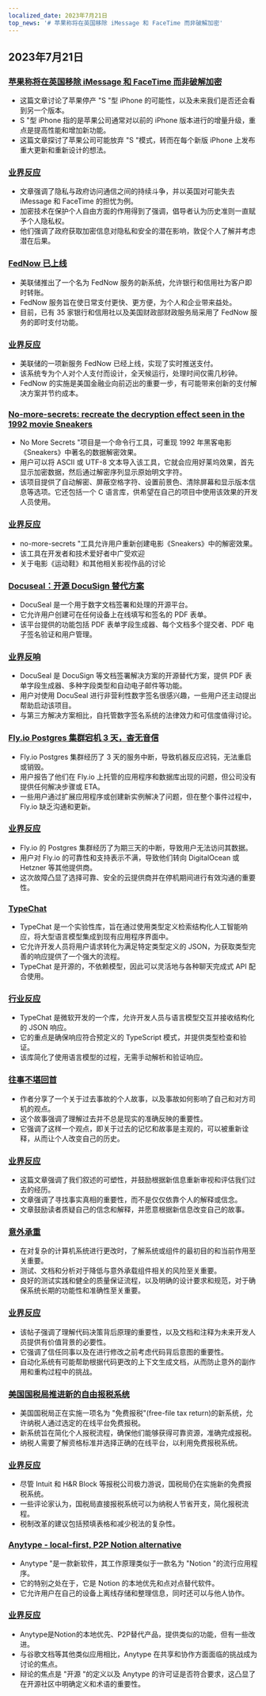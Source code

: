 ```yaml
---
localized_date: 2023年7月21日
top_news: '# 苹果称将在英国移除 iMessage 和 FaceTime 而非破解加密'
---
```


## 2023年7月21日

### [苹果称将在英国移除 iMessage 和 FaceTime 而非破解加密](https://9to5mac.com/2023/07/20/apple-imessage-facetime-remove-security-law/)

- 这篇文章讨论了苹果停产 "S "型 iPhone 的可能性，以及未来我们是否还会看到另一个版本。
- S "型 iPhone 指的是苹果公司通常对以前的 iPhone 版本进行的增量升级，重点是提高性能和增加新功能。
- 这篇文章探讨了苹果公司可能放弃 "S "模式，转而在每个新版 iPhone 上发布重大更新和重新设计的想法。

### [业界反应](http://news.ycombinator.com/item?id=36800297)

- 文章强调了隐私与政府访问通信之间的持续斗争，并以英国对可能失去 iMessage 和 FaceTime 的担忧为例。
- 加密技术在保护个人自由方面的作用得到了强调，倡导者认为历史准则一直赋予个人隐私权。
- 他们强调了政府获取加密信息对隐私和安全的潜在影响，敦促个人了解并考虑潜在后果。

### [FedNow 已上线](https://www.federalreserve.gov/newsevents/pressreleases/other20230720a.htm)

- 美联储推出了一个名为 FedNow 服务的新系统，允许银行和信用社为客户即时转账。
- FedNow 服务旨在使日常支付更快、更方便，为个人和企业带来益处。
- 目前，已有 35 家银行和信用社以及美国财政部财政服务局采用了 FedNow 服务的即时支付功能。

### [业界反应](http://news.ycombinator.com/item?id=36801491)

- 美联储的一项新服务 FedNow 已经上线，实现了实时推送支付。
- 该系统专为个人对个人支付而设计，全天候运行，处理时间仅需几秒钟。
- FedNow 的实施是美国金融业向前迈出的重要一步，有可能带来创新的支付解决方案并节约成本。

### [No-more-secrets: recreate the decryption effect seen in the 1992 movie Sneakers](https://github.com/bartobri/no-more-secrets)

- No More Secrets "项目是一个命令行工具，可重现 1992 年黑客电影《Sneakers》中著名的数据解密效果。
- 用户可以将 ASCII 或 UTF-8 文本导入该工具，它就会应用好莱坞效果，首先显示加密数据，然后通过解密序列显示原始明文字符。
- 该项目提供了自动解密、屏蔽空格字符、设置前景色、清除屏幕和显示版本信息等选项。它还包括一个 C 语言库，供希望在自己的项目中使用该效果的开发人员使用。

### [业界反应](http://news.ycombinator.com/item?id=36799776)

- no-more-secrets "工具允许用户重新创建电影《Sneakers》中的解密效果。
- 该工具在开发者和技术爱好者中广受欢迎
- 关于电影《运动鞋》和其他相关影视作品的讨论

### [Docuseal：开源 DocuSign 替代方案](https://github.com/docusealco/docuseal)

- DocuSeal 是一个用于数字文档签署和处理的开源平台。
- 它允许用户创建可在任何设备上在线填写和签名的 PDF 表单。
- 该平台提供的功能包括 PDF 表单字段生成器、每个文档多个提交者、PDF 电子签名验证和用户管理。

### [业界反响](http://news.ycombinator.com/item?id=36798593)

- DocuSeal 是 DocuSign 等文档签署解决方案的开源替代方案，提供 PDF 表单字段生成器、多种字段类型和自动电子邮件等功能。
- 用户对使用 DocuSeal 进行非营利性数字签名很感兴趣，一些用户还主动提出帮助启动该项目。
- 与第三方解决方案相比，自托管数字签名系统的法律效力和可信度值得讨论。

### [Fly.io Postgres 集群宕机 3 天，杳无音信](https://webcache.googleusercontent.com/search?q=cache:2T9NpG8thZgJ:https://community.fly.io/t/service-interruption-cant-destroy-machine-deploy-or-restart/14227&cd=9&hl=en&ct=clnk&gl=au)

- Fly.io Postgres 集群经历了 3 天的服务中断，导致机器反应迟钝，无法重启或销毁。
- 用户报告了他们在 Fly.io 上托管的应用程序和数据库出现的问题，但公司没有提供任何解决步骤或 ETA。
- 一些用户通过扩展应用程序或创建新实例解决了问题，但在整个事件过程中，Fly.io 缺乏沟通和更新。

### [业界反应](http://news.ycombinator.com/item?id=36808296)

- Fly.io 的 Postgres 集群经历了为期三天的中断，导致用户无法访问其数据。
- 用户对 Fly.io 的可靠性和支持表示不满，导致他们转向 DigitalOcean 或 Hetzner 等其他提供商。
- 这次故障凸显了选择可靠、安全的云提供商并在停机期间进行有效沟通的重要性。

### [TypeChat](https://microsoft.github.io/TypeChat/blog/introducing-typechat/)

- TypeChat 是一个实验性库，旨在通过使用类型定义检索结构化人工智能响应，将大型语言模型集成到现有应用程序界面中。
- 它允许开发人员将用户请求转化为满足特定类型定义的 JSON，为获取类型完善的响应提供了一个强大的流程。
- TypeChat 是开源的，不依赖模型，因此可以灵活地与各种聊天完成式 API 配合使用。

### [行业反应](http://news.ycombinator.com/item?id=36803124)

- TypeChat 是微软开发的一个库，允许开发人员与语言模型交互并接收结构化的 JSON 响应。
- 它的重点是确保响应符合预定义的 TypeScript 模式，并提供类型检查和验证。
- 该库简化了使用语言模型的过程，无需手动解析和验证响应。

### [往事不堪回首](https://sive.rs/pnt)

- 作者分享了一个关于过去事故的个人故事，以及事故如何影响了自己和对方司机的观点。
- 这个故事强调了理解过去并不总是现实的准确反映的重要性。
- 它强调了这样一个观点，即关于过去的记忆和故事是主观的，可以被重新诠释，从而让个人改变自己的历史。

### [业界反应](http://news.ycombinator.com/item?id=36798854)

- 这篇文章强调了我们叙述的可塑性，并鼓励根据新信息重新审视和评估我们过去的经历。
- 文章强调了寻找事实真相的重要性，而不是仅仅依靠个人的解释或信念。
- 文章鼓励读者质疑自己的信念和解释，并愿意根据新信息改变自己的故事。

### [意外承重](https://www.jefftk.com/p/accidentally-load-bearing)

- 在对复杂的计算机系统进行更改时，了解系统或组件的最初目的和当前作用至关重要。
- 测试、文档和分析对于降低与意外承载组件相关的风险至关重要。
- 良好的测试实践和健全的质量保证流程，以及明确的设计要求和规范，对于确保系统长期的功能性和准确性至关重要。

### [业界反应](http://news.ycombinator.com/item?id=36800151)

- 该帖子强调了理解代码决策背后原理的重要性，以及文档和注释为未来开发人员提供有价值背景的必要性。
- 它强调了信任同事以及在进行修改之前考虑代码背后意图的重要性。
- 自动化系统有可能帮助根据代码更改的上下文生成文档，从而防止意外的副作用和重构过程中的挑战。

### [美国国税局推进新的自由报税系统](https://www.pbs.org/newshour/politics/irs-moves-forward-with-a-new-free-file-tax-return-system-that-has-both-supporters-and-critics-mobilizing)

- 美国国税局正在实施一项名为 "免费报税"(free-file tax return)的新系统，允许纳税人通过选定的在线平台免费报税。
- 新系统旨在简化个人报税流程，确保他们能够获得可靠资源，准确完成报税。
- 纳税人需要了解资格标准并选择正确的在线平台，以利用免费报税系统。

### [业界反应](http://news.ycombinator.com/item?id=36804710)

- 尽管 Intuit 和 H&R Block 等报税公司极力游说，国税局仍在实施新的免费报税系统。
- 一些评论家认为，国税局直接报税系统可以为纳税人节省开支，简化报税流程。
- 税制改革的建议包括预填表格和减少税法的复杂性。

### [Anytype - local-first, P2P Notion alternative](https://anytype.io/?hn)

- Anytype "是一款新软件，其工作原理类似于一款名为 "Notion "的流行应用程序。
- 它的特别之处在于，它是 Notion 的本地优先和点对点替代软件。
- 它允许用户在自己的设备上离线存储和整理信息，同时还可以与他人协作。

### [业界反应](http://news.ycombinator.com/item?id=36799548)

- Anytype是Notion的本地优先、P2P替代产品，提供类似的功能，但有一些改进。
- 与谷歌文档等其他类似应用相比，Anytype 在共享和协作方面面临的挑战成为讨论的焦点。
- 辩论的焦点是 "开源 "的定义以及 Anytype 的许可证是否符合要求，这凸显了在开源社区中明确定义和术语的重要性。
